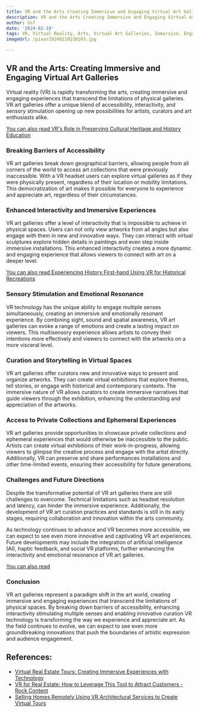 ```yaml
---
title: VR and the Arts Creating Immersive and Engaging Virtual Art Galleries
description: VR and the Arts Creating Immersive and Engaging Virtual Art Galleries
author: Usf
date: '2024-02-19'
tags: VR, Virtual Reality, Arts, Virtual Art Galleries, Immersive, Engaging
imageUrl: /pixa/20240219230103.jpg

---
```

## VR and  the Arts: Creating Immersive and Engaging  Virtual Art Galleries

Virtual  reality (VR)  is rapidly transforming the arts, creating immersive  and engaging experiences that  transcend the  limitations of physical  galleries. VR art  galleries offer a unique blend of accessibility, interactivity, and sensory stimulation opening up new possibilities for  artists, curators and  art  enthusiasts alike.

[You can also read VR's Role in Preserving Cultural Heritage and History Education](VR%27s%20Role%20in%20Preserving%20Cultural%20Heritage%20and%20History%20Education)


### Breaking Barriers  of Accessibility

VR art galleries break down geographical barriers,  allowing people from all corners of the world to access art collections that were  previously inaccessible. With a  VR headset users can explore virtual galleries as if they were physically present, regardless of their location or mobility limitations. This democratization  of art makes it possible for everyone to experience and appreciate art, regardless of their circumstances.

### Enhanced Interactivity and Immersive Experiences

VR art  galleries  offer  a level of interactivity that is impossible to achieve in physical  spaces. Users can not only view  artworks from all angles but also engage with  them in  new and innovative ways. They can interact with virtual sculptures explore hidden details  in paintings and even step inside  immersive installations. This enhanced interactivity creates a  more dynamic and engaging experience that allows viewers to connect with art on a deeper level.

[You can also read Experiencing History First-hand Using VR  for Historical Recreations](Experiencing%20History%20First-hand%20Using%20VR%20for%20Historical%20Recreations)


### Sensory Stimulation and Emotional Resonance

VR technology has  the unique ability to engage multiple senses simultaneously, creating an immersive and emotionally resonant experience. By combining sight, sound and spatial awareness, VR art galleries can evoke a range of emotions and  create a lasting impact on viewers. This multisensory experience allows artists to convey their intentions more effectively and viewers to connect with the artworks on a more visceral level.

### Curation and Storytelling in  Virtual Spaces

VR art galleries offer curators new and innovative ways  to present and organize  artworks. They can create virtual exhibitions that explore themes, tell stories, or  engage with historical and contemporary  contexts. The immersive nature of VR allows curators to create immersive narratives that guide viewers through the exhibition, enhancing  the understanding and appreciation of the artworks.

### Access to  Private Collections and Ephemeral Experiences

VR art galleries provide opportunities to showcase private collections and ephemeral experiences that would otherwise be inaccessible to the public. Artists can  create  virtual exhibitions  of their work-in-progress,  allowing viewers to glimpse the creative process and engage with the  artist directly.  Additionally, VR can preserve and share  performances installations  and other time-limited events, ensuring their accessibility for future generations.

### Challenges and Future Directions

Despite the transformative potential of VR art  galleries there are still challenges  to overcome. Technical limitations such as headset resolution and latency, can hinder the immersive experience. Additionally, the development of VR art curation  practices and standards is still in its early stages, requiring collaboration  and innovation  within the arts community.

As technology  continues to advance and VR becomes more accessible, we can expect to see even more innovative and captivating  VR art experiences. Future developments  may  include the integration of artificial intelligence (AI), haptic feedback, and social VR platforms, further enhancing the  interactivity and emotional resonance of VR art galleries.

[You can  also read  ]()


### Conclusion

VR art galleries represent a paradigm shift in the art world, creating immersive and engaging experiences that transcend the limitations of physical spaces. By breaking down barriers of accessibility,  enhancing interactivity stimulating multiple senses  and enabling innovative curation VR technology is transforming the way we experience and appreciate art. As the field continues to evolve, we can expect to see even more groundbreaking innovations that push the boundaries of artistic expression and audience engagement.

## References:
- [Virtual Real Estate Tours: Creating Immersive Experiences with Technology](https://www.simpleshowing.com/blog/virtual-real-estate-technology)
- [VR for Real Estate: How to Leverage This Tool to Attract Customers - Rock Content](https://rockcontent.com/blog/vr-for-real-estate/)
- [Selling Homes Remotely Using VR Architectural Services to Create Virtual Tours](https://www.cadcrowd.com/blog/selling-homes-remotely-using-vr-architectural-services-to-create-virtual-tours/)
